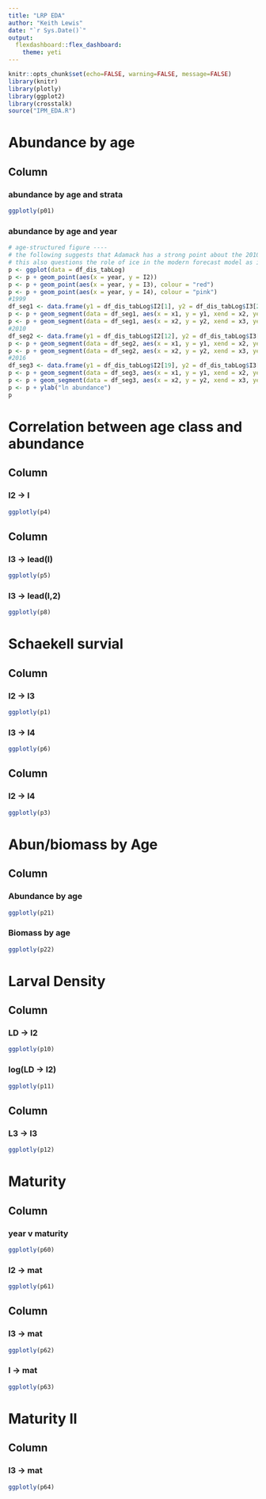 ```yaml
---
title: "LRP EDA"
author: "Keith Lewis"
date: "`r Sys.Date()`"
output:
  flexdashboard::flex_dashboard:
    theme: yeti
---
```


```r
knitr::opts_chunk$set(echo=FALSE, warning=FALSE, message=FALSE)
library(knitr)
library(plotly)
library(ggplot2)
library(crosstalk)
source("IPM_EDA.R")
```


# Abundance by age

Column {.tabset}
-------------------------------------

### abundance by age and strata

```r
ggplotly(p01)
```

### abundance by age and year

```r
# age-structured figure ----
# the following suggests that Adamack has a strong point about the 2010 survey missed a lot of fish as the outcome is a biological impossibility.
# this also questions the role of ice in the modern forecast model as it seems to be there mostly to capture the 2010 year.  Condition may be the better thing to focus on.
p <- ggplot(data = df_dis_tabLog)
p <- p + geom_point(aes(x = year, y = I2))
p <- p + geom_point(aes(x = year, y = I3), colour = "red")
p <- p + geom_point(aes(x = year, y = I4), colour = "pink")
#1999
df_seg1 <- data.frame(y1 = df_dis_tabLog$I2[1], y2 = df_dis_tabLog$I3[2], y3 = df_dis_tabLog$I4[3], x1 = df_dis_tabLog$year[1], x2 = df_dis_tabLog$year[2], x3 = df_dis_tabLog$year[3])
p <- p + geom_segment(data = df_seg1, aes(x = x1, y = y1, xend = x2, yend = y2))
p <- p + geom_segment(data = df_seg1, aes(x = x2, y = y2, xend = x3, yend = y3))
#2010
df_seg2 <- data.frame(y1 = df_dis_tabLog$I2[12], y2 = df_dis_tabLog$I3[13], y3 = df_dis_tabLog$I4[14], x1 = df_dis_tabLog$year[12], x2 = df_dis_tabLog$year[13], x3 = df_dis_tabLog$year[14])
p <- p + geom_segment(data = df_seg2, aes(x = x1, y = y1, xend = x2, yend = y2))
p <- p + geom_segment(data = df_seg2, aes(x = x2, y = y2, xend = x3, yend = y3))
#2016
df_seg3 <- data.frame(y1 = df_dis_tabLog$I2[19], y2 = df_dis_tabLog$I3[20], y3 = df_dis_tabLog$I4[21], x1 = df_dis_tabLog$year[19], x2 = df_dis_tabLog$year[20], x3 = df_dis_tabLog$year[21])
p <- p + geom_segment(data = df_seg3, aes(x = x1, y = y1, xend = x2, yend = y2))
p <- p + geom_segment(data = df_seg3, aes(x = x2, y = y2, xend = x3, yend = y3))
p <- p + ylab("ln abundance")
p

```

# Correlation between age class and abundance

Column
-------------------------------------

### I2 -> I

```r
ggplotly(p4)
```

Column
-------------------------------------

### I3 -> lead(I)

```r
ggplotly(p5)
```

### I3 -> lead(I,2)

```r
ggplotly(p8)
```

# Schaekell survial

Column
-------------------------------------

### I2 -> I3

```r
ggplotly(p1)
```

### I3 -> I4

```r
ggplotly(p6)
```

Column
-------------------------------------
  
### I2 -> I4

```r
ggplotly(p3)
```



# Abun/biomass by Age

Column
-------------------------------------

### Abundance by age

```r
ggplotly(p21)
```

### Biomass by age

```r
ggplotly(p22)
```


# Larval Density

Column
-------------------------------------

### LD -> I2

```r
ggplotly(p10)
```


### log(LD -> I2)

```r
ggplotly(p11)
```

Column
-------------------------------------

### L3 -> I3

```r
ggplotly(p12)
```

# Maturity

Column
-------------------------------------

### year v maturity
```r
ggplotly(p60)
```

### I2 -> mat
```r
ggplotly(p61)
```

Column
-------------------------------------

### I3 -> mat
```r
ggplotly(p62)
```

### I -> mat
```r
ggplotly(p63)
```


# Maturity II

Column
-------------------------------------
### I3 -> mat
```r
ggplotly(p64)
```